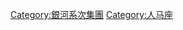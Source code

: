 {{Commons category|Sagittarius Dwarf Elliptical Galaxy}}
{{Cat main}}

[[Category:銀河系次集團|Category:銀河系次集團]]
[[Category:人马座|Category:人马座]]
